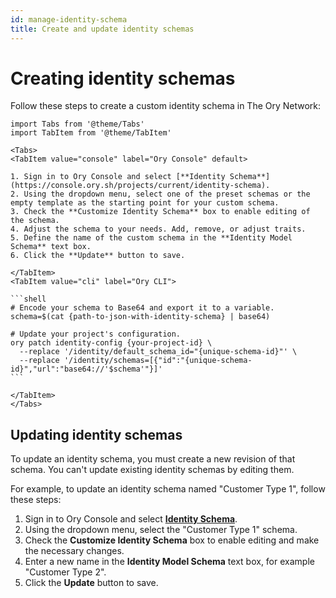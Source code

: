 ```yaml
---
id: manage-identity-schema
title: Create and update identity schemas
---
```


# Creating identity schemas

Follow these steps to create a custom identity schema in The Ory Network:

````mdx-code-block
import Tabs from '@theme/Tabs'
import TabItem from '@theme/TabItem'

<Tabs>
<TabItem value="console" label="Ory Console" default>

1. Sign in to Ory Console and select [**Identity Schema**](https://console.ory.sh/projects/current/identity-schema).
2. Using the dropdown menu, select one of the preset schemas or the empty template as the starting point for your custom schema.
3. Check the **Customize Identity Schema** box to enable editing of the schema.
4. Adjust the schema to your needs. Add, remove, or adjust traits.
5. Define the name of the custom schema in the **Identity Model Schema** text box.
6. Click the **Update** button to save.

</TabItem>
<TabItem value="cli" label="Ory CLI">

```shell
# Encode your schema to Base64 and export it to a variable.
schema=$(cat {path-to-json-with-identity-schema} | base64)

# Update your project's configuration.
ory patch identity-config {your-project-id} \
  --replace '/identity/default_schema_id="{unique-schema-id}"' \
  --replace '/identity/schemas=[{"id":"{unique-schema-id}","url":"base64://'$schema'"}]'
```

</TabItem>
</Tabs>
````

## Updating identity schemas

To update an identity schema, you must create a new revision of that schema. You can't update existing identity schemas by editing
them.

For example, to update an identity schema named "Customer Type 1", follow these steps:

1. Sign in to Ory Console and select [**Identity Schema**](https://console.ory.sh/projects/current/identity-schema).
2. Using the dropdown menu, select the "Customer Type 1" schema.
3. Check the **Customize Identity Schema** box to enable editing and make the necessary changes.
4. Enter a new name in the **Identity Model Schema** text box, for example "Customer Type 2".
5. Click the **Update** button to save.
